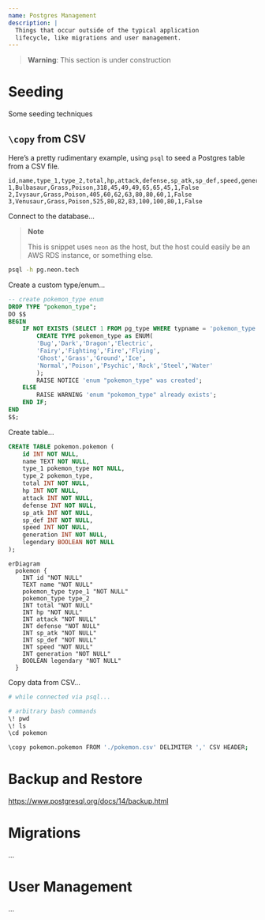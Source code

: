 ```yaml
---
name: Postgres Management
description: |
  Things that occur outside of the typical application
  lifecycle, like migrations and user management.
---
```


> **Warning**: This section is under construction

# Seeding

Some seeding techniques

## `\copy` from CSV

Here’s a pretty rudimentary example, using `psql` to seed
a Postgres table from a CSV file.

```csv showLineNumbers filename="pokemon.csv"
id,name,type_1,type_2,total,hp,attack,defense,sp_atk,sp_def,speed,generation,legendary
1,Bulbasaur,Grass,Poison,318,45,49,49,65,65,45,1,False
2,Ivysaur,Grass,Poison,405,60,62,63,80,80,60,1,False
3,Venusaur,Grass,Poison,525,80,82,83,100,100,80,1,False
```

Connect to the database...

> **Note**
>
> This is snippet uses `neon` as the host, but the host
> could easily be an AWS RDS instance, or something else.

```bash
psql -h pg.neon.tech
```

Create a custom type/enum...

```sql
-- create pokemon_type enum
DROP TYPE "pokemon_type";
DO $$
BEGIN
    IF NOT EXISTS (SELECT 1 FROM pg_type WHERE typname = 'pokemon_type') THEN
        CREATE TYPE pokemon_type as ENUM(
        'Bug','Dark','Dragon','Electric',
        'Fairy','Fighting','Fire','Flying',
        'Ghost','Grass','Ground','Ice',
        'Normal','Poison','Psychic','Rock','Steel','Water'
        );
		RAISE NOTICE 'enum "pokemon_type" was created';
    ELSE
    	RAISE WARNING 'enum "pokemon_type" already exists';
    END IF;
END
$$;
```

Create table...

```sql
CREATE TABLE pokemon.pokemon (
	id INT NOT NULL,
	name TEXT NOT NULL,
	type_1 pokemon_type NOT NULL,
	type_2 pokemon_type,
	total INT NOT NULL,
	hp INT NOT NULL,
	attack INT NOT NULL,
	defense INT NOT NULL,
	sp_atk INT NOT NULL,
	sp_def INT NOT NULL,
	speed INT NOT NULL,
	generation INT NOT NULL,
	legendary BOOLEAN NOT NULL
);
```

```mermaid
erDiagram
  pokemon {
    INT id "NOT NULL"
    TEXT name "NOT NULL"
    pokemon_type type_1 "NOT NULL"
    pokemon_type type_2
    INT total "NOT NULL"
    INT hp "NOT NULL"
    INT attack "NOT NULL"
    INT defense "NOT NULL"
    INT sp_atk "NOT NULL"
    INT sp_def "NOT NULL"
    INT speed "NOT NULL"
    INT generation "NOT NULL"
    BOOLEAN legendary "NOT NULL"
  }
```

Copy data from CSV...

```bash
# while connected via psql...

# arbitrary bash commands
\! pwd
\! ls
\cd pokemon

\copy pokemon.pokemon FROM './pokemon.csv' DELIMITER ',' CSV HEADER;
```

# Backup and Restore

https://www.postgresql.org/docs/14/backup.html

# Migrations

...

# User Management

...
